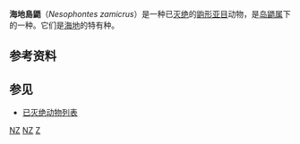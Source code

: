 {{Speciesbox 
| name = 海地島鼯
| status = EX
| status_system = iucn3.1
| status_ref = <ref>{{IUCN2008 | assessors=Turvey, S. & Helgen, K. | year=2008 | title=Nesophontes zamicrus | id=14676 | downloaded=6 January 2009}}</ref>
| extinct = 16世紀初
| authority = [[Anthony|Anthony]], 1916
| authority = [[Anthony_(biologist)|Anthony]], 1916
| genus = Nesophontes
| species = zamicrus
| authority = [[Gerrit_Smith_Miller|Miller]], 1929
}}
'''海地島鼯'''（''Nesophontes zamicrus''）是一种已[[灭绝|灭绝]]的[[鼩形亚目|鼩形亚目]]动物，是[[岛鼯属|岛鼯属]]下的一种。它们是[[海地|海地]]的特有种。

==参考资料==
{{reflist}}

==参见==
*[[已灭绝动物列表|已灭绝动物列表]]
{{Taxonbar|from=Q1763941}}

[[Category:IUCN紅色名錄絕滅物種|NZ]]
[[Category:島鼯屬|NZ]]
[[Category:島鼯属|Z]]


{{Mammal-stub}}